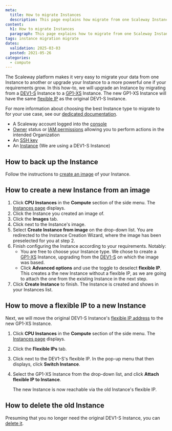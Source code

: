 ```yaml
---
meta:
  title: How to migrate Instances
  description: This page explains how migrate from one Scaleway Instance to another
content:
  h1: How to migrate Instances
  paragraph: This page explains how to migrate from one Scaleway Instance to another
tags: instance migration migrate
dates:
  validation: 2025-03-03
  posted: 2021-05-26
categories:
  - compute
---
```


The Scaleway platform makes it very easy to migrate your data from one Instance to another or upgrade your Instance to a more powerful one if your requirements grow. In this how-to, we will upgrade an Instance by migrating from a [DEV1-S](/instances/concepts/#development-instance) Instance to a [GP1-XS](/instances/reference-content/cost-optimized/#development-instances-and-general-purpose-instances) Instance. The new GP1-XS Instance will have the same [flexible IP](/instances/concepts/#flexible-ip) as the original DEV1-S Instance.

For more information about choosing the best Instance type to migrate to for your use case, see our [dedicated documentation](/instances/reference-content/choosing-instance-type/).

<Macro id="requirements" />

- A Scaleway account logged into the [console](https://console.scaleway.com)
- [Owner](/iam/concepts/#owner) status or [IAM permissions](/iam/concepts/#permission) allowing you to perform actions in the intended Organization
- An [SSH key](/organizations-and-projects/how-to/create-ssh-key/)
- An [Instance](/instances/how-to/create-an-instance/) (We are using a DEV1-S Instance)

## How to back up the Instance

Follow the instructions to [create an image](/instances/how-to/create-a-backup/#how-to-create-an-image) of your Instance.

## How to create a new Instance from an image

1. Click **CPU Instances** in the **Compute** section of the side menu. The [Instances page](https://console.scaleway.com/instance/servers) displays.
2. Click the Instance you created an image of.
3. Click the **Images** tab.
4. Click <Icon name="more" /> next to the Instance's image.
5. Select **Create Instance from image** on the drop-down list. You are redirected to the Instance Creation Wizard, where the image has been preselected for you at step 2.
6. Finish configuring the Instance according to your requirements. Notably:
    - You are free to choose your Instance type. We chose to create a [GP1-XS](/instances/reference-content/cost-optimized/#development-instances-and-general-purpose-instances) Instance, upgrading from the [DEV1-S](/instances/concepts/#development-instance) on which the image was based.
    - Click **Advanced options** and use the <Icon name="toggle" /> toggle to deselect **flexible IP**. This creates a the new Instance without a flexible IP, as we are going to attach the one from the existing Instance in the next step.
7. Click **Create Instance** to finish. The Instance is created and shows in your Instances list.

## How to move a flexible IP to a new Instance

Next, we will move the original DEV1-S Instance's [flexible IP address](/instances/concepts/#flexible-ip) to the new GP1-XS Instance.

1. Click **CPU Instances** in the **Compute** section of the side menu. The [Instances page](https://console.scaleway.com/instance/servers) displays.
2. Click the **Flexible IPs** tab.
3. Click <Icon name="more" /> next to the DEV1-S's flexible IP. In the pop-up menu that then displays, click **Switch Instance**.
4. Select the GP1-XS Instance from the drop-down list, and click **Attach flexible IP to Instance**.

    The new Instance is now reachable via the old Instance's flexible IP.

## How to delete the old Instance

Presuming that you no longer need the original DEV1-S Instance, you can [delete it](/instances/how-to/delete-instance/).


